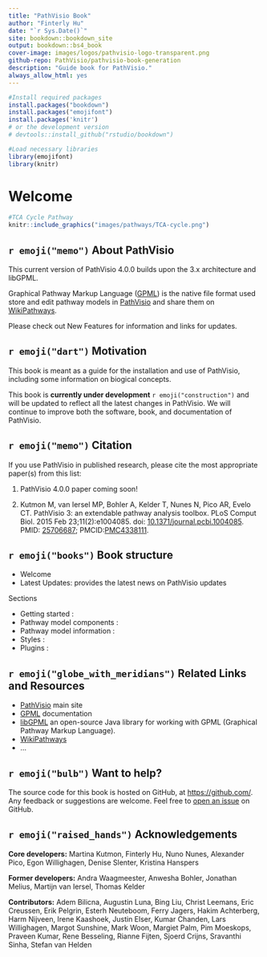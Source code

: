 ```yaml
--- 
title: "PathVisio Book"
author: "Finterly Hu"
date: "`r Sys.Date()`"
site: bookdown::bookdown_site
output: bookdown::bs4_book
cover-image: images/logos/pathvisio-logo-transparent.png
github-repo: PathVisio/pathvisio-book-generation
description: "Guide book for PathVisio."
always_allow_html: yes
---
```


```r
#Install required packages
install.packages("bookdown")
install.packages("emojifont")
install.packages('knitr')
# or the development version
# devtools::install_github("rstudio/bookdown")
```

```r
#Load necessary libraries
library(emojifont)
library(knitr)

```

# Welcome {-} 
```r
#TCA Cycle Pathway
knitr::include_graphics("images/pathways/TCA-cycle.png")
```

## `r emoji("memo")` About PathVisio {-}
This current version of PathVisio 4.0.0 builds upon the 3.x architecture and libGPML. 

Graphical Pathway Markup Language ([GPML](https://pathvisio.org/documentation/GPML)) is the native file format used store and edit pathway models in [PathVisio](https://pathvisio.org) and share them on [WikiPathways](https://www.wikipathways.org/index.php/WikiPathways).

Please check out New Features for information and links for updates. 

## `r emoji("dart")` Motivation {-}

This book is meant as a guide for the installation and use of PathVisio, including some information on biogical concepts.

This book is **currently under development** `r emoji("construction")` and will be updated to reflect all the latest changes in PathVisio. We will continue to improve both the software, book, and documentation of PathVisio. 

## `r emoji("memo")` Citation {-}

If you use PathVisio in published research, please cite the most appropriate paper(s) from this list:

1. PathVisio 4.0.0 paper coming soon!

2. Kutmon M, van Iersel MP, Bohler A, Kelder T, Nunes N, Pico AR, Evelo CT. PathVisio 3: an extendable pathway analysis toolbox. PLoS Comput Biol. 2015 Feb 23;11(2):e1004085. doi: [10.1371/journal.pcbi.1004085](https://doi.org/10.1371/journal.pcbi.1004085). PMID: [25706687](https://pubmed.ncbi.nlm.nih.gov/25706687/); PMCID:[PMC4338111](https://www.ncbi.nlm.nih.gov/pmc/articles/PMC4338111/).


## `r emoji("books")` Book structure {-}

* Welcome 
* Latest Updates: provides the latest news on PathVisio updates

Sections 

* Getting started : 
* Pathway model components : 
* Pathway model information : 
* Styles :   
* Plugins : 


## `r emoji("globe_with_meridians")` Related Links and Resources {-}

* [PathVisio](https://pathvisio.org/) main site
* [GPML](https://pathvisio.org/documentation/GPML) documentation
* [libGPML](https://github.com/PathVisio/libGPML) an open-source Java library for working with GPML (Graphical Pathway Markup Language).
* [WikiPathways](https://www.wikipathways.org/) 
* ...


## `r emoji("bulb")` Want to help? {-}

The source code for this book is hosted on GitHub, at <https://github.com/>. Any feedback or suggestions are welcome. Feel free to [open an issue](https://github.com/) on GitHub.


## `r emoji("raised_hands")` Acknowledgements {-} 

**Core developers:** Martina Kutmon, Finterly Hu, Nuno Nunes, Alexander Pico, Egon Willighagen, Denise Slenter, Kristina Hanspers    

**Former developers:** Andra Waagmeester, Anwesha Bohler, Jonathan Melius, Martijn van Iersel, Thomas Kelder 

**Contributors:** Adem Bilicna, Augustin Luna, Bing Liu, Christ Leemans, Eric Creussen, Erik Pelgrin, Esterh Neuteboom, Ferry Jagers, Hakim Achterberg, Harm Nijveen, Irene Kaashoek, Justin Elser, Kumar Chanden, Lars Willighagen, Margot Sunshine, Mark Woon, Margiet Palm, Pim Moeskops, Praveen Kumar, Rene Besseling, Rianne Fijten, Sjoerd Crijns, Sravanthi Sinha, Stefan van Helden 

